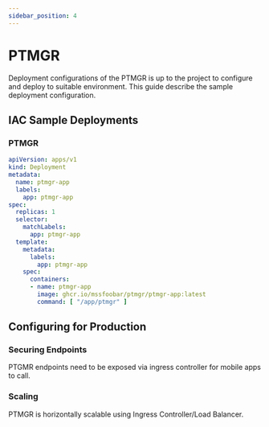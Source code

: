 ```yaml
---
sidebar_position: 4
---
```


# PTMGR
Deployment configurations of the PTMGR is up to the project to configure and deploy to suitable environment. This guide
describe the sample deployment configuration.

## IAC Sample Deployments

### PTMGR

```yaml
apiVersion: apps/v1
kind: Deployment
metadata:
  name: ptmgr-app
  labels:
    app: ptmgr-app
spec:
  replicas: 1
  selector:
    matchLabels:
      app: ptmgr-app
  template:
    metadata:
      labels:
        app: ptmgr-app
    spec:
      containers:
      - name: ptmgr-app
        image: ghcr.io/mssfoobar/ptmgr/ptmgr-app:latest
        command: [ "/app/ptmgr" ]
```

## Configuring for Production

### Securing Endpoints
PTGMR endpoints need to be exposed via ingress controller for mobile apps to call.

### Scaling
PTMGR is horizontally scalable using Ingress Controller/Load Balancer.
